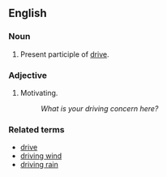 == English ==

=== Noun ===

# Present participle of [[drive]].

=== Adjective ===

# Motivating.
#: ''What is your driving concern here?''

=== Related terms ===

*[[drive]]
*[[driving wind]]
*[[driving rain]]